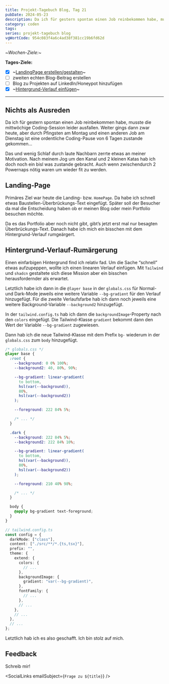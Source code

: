 ```yaml
---
title: Projekt-Tagebuch Blog, Tag 21
pubDate: 2024-05-23
description: Da ich für gestern spontan einen Job reinbekommen habe, musste die mittwöchige Coding-Session leider ausfallen. Weiter gings dann zwar heute, aber durch Pfingsten am Montag und einen anderen Job am Dienstag ist eine ordentliche Coding-Pause von 6 Tagen zustande gekommen...
category: coden
tags:
series: projekt-tagebuch blog
vgWortCode: 954c083f4a6c4ad38f381cc19b6fd62d
---
```


<DateFormatter date={pubDate} weekday />

~_Wochen-Ziele:_~

**Tages-Ziele:**

- [x] ~[LandingPage erstellen/gestalten](#landing-page)~
- [ ] zweiten echten Blog-Beitrag erstellen
- [ ] Blog zu Projekten auf LinkedIn/Honeypot hinzufügen
- [x] ~[Hintergrund-Verlauf einfügen](#hintergrund-verlauf-rumaergerung)~

---

## Nichts als Ausreden

Da ich für gestern spontan einen Job reinbekommen habe, musste die mittwöchige Coding-Session leider ausfallen. Weiter gings dann zwar heute, aber durch Pfingsten am Montag und einen anderen Job am Dienstag ist eine ordentliche Coding-Pause von 6 Tagen zustande gekommen...

Das und wenig Schlaf durch laute Nachbarn zerrte etwas an meiner Motivation. Nach meinem Jog um den Kanal und 2 kleinen Katas hab ich doch noch ein bisl was zustande gebracht. Auch wenn zwischendurch 2 Powernaps nötig waren um wieder fit zu werden.

## Landing-Page

Primäres Ziel war heute die Landing- bzw. `HomePage`. Da habe ich schnell etwas Baustellen-Überbrückungs-Text eingefügt. Später soll der Besucher da mal die Entscheidung haben ob er meinen Blog oder mein Portfolio besuchen möchte.

Da es das Portfolio aber noch nicht gibt, gibt’s jetzt erst mal nur besagten Überbrückungs-Text. Danach habe ich mich ein bisschen mit dem Hintergrund-Verlauf rumgeärgert.

## Hintergrund-Verlauf-Rumärgerung

Einen einfarbigen Hintergrund find ich relativ fad. Um die Sache “schnell” etwas aufzupeppen, wollte ich einen linearen Verlauf einfügen. Mit `Tailwind` und `shadcn` gestaltete sich diese Mission aber ein bisschen herausfordernder als erwartet.

Letztlich habe ich dann in die `@layer base` in der `globals.css` für Normal- und Dark-Mode jeweils eine weitere Variable `--bg-gradient` für den Verlauf hinzugefügt. Für die zweite Verlaufsfarbe hab ich dann noch jeweils eine weitere Background-Variable `--background2` hinzugefügt.

In der `tailwind.config.ts` hab ich dann die `backgroundImage`-Property nach den `colors` eingefügt. Die Tailwind-Klasse `gradient` bekommt dann den Wert der Variable `--bg-gradient` zugewiesen.

Dann hab ich die neue Tailwind-Klasse mit dem Prefix `bg-` wiederum in der `globals.css` zum `body` hinzugefügt.

```css
/* globals.css */
@layer base {
  :root {
    --background: 0 0% 100%;
    --background2: 40, 80%, 90%;

    --bg-gradient: linear-gradient(
      to bottom,
      hsl(var(--background)),
      80%,
      hsl(var(--background2))
    );

    --foreground: 222 84% 5%;

    /* ... */
  }

  .dark {
    --background: 222 84% 5%;
    --background2: 222 84% 10%;

    --bg-gradient: linear-gradient(
      to bottom,
      hsl(var(--background)),
      80%,
      hsl(var(--background2))
    );

    --foreground: 210 40% 98%;

    /* ... */
  }

  body {
    @apply bg-gradient text-foreground;
  }
}
```

```ts
// tailwind.config.ts
const config = {
  darkMode: ["class"],
  content: ["./src/**/*.{ts,tsx}"],
  prefix: "",
  theme: {
    extend: {
      colors: {
        // ...
      },
      backgroundImage: {
        gradient: "var(--bg-gradient)",
      },
      fontFamily: {
        // ...
      },
      // ...
    },
    // ...
  },
  // ...
};
```

Letztlich hab ich es also geschafft. Ich bin stolz auf mich.

## Feedback

<Accordion>
Schreib mir!

<SocialLinks emailSubject={`Frage zu ${title}`} />

</Accordion>
